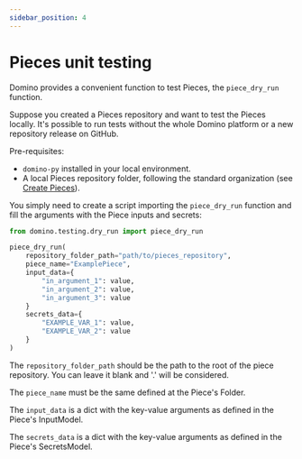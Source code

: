 ---
sidebar_position: 4
---

# Pieces unit testing

Domino provides a convenient function to test Pieces, the `piece_dry_run` function.

Suppose you created a Pieces repository and want to test the Pieces locally. It's possible to run tests without the whole Domino platform or a new repository release on GitHub.

Pre-requisites:

- `domino-py` installed in your local environment. 
- A local Pieces repository folder, following the standard organization (see [Create Pieces](./create_pieces)).

You simply need to create a script importing the `piece_dry_run` function and fill the arguments with the Piece inputs and secrets:

```python title="testing_piece.py"
from domino.testing.dry_run import piece_dry_run

piece_dry_run(
    repository_folder_path="path/to/pieces_repository",
    piece_name="ExamplePiece",
    input_data={ 
        "in_argument_1": value,
        "in_argument_2": value,
        "in_argument_3": value
    }
    secrets_data={ 
        "EXAMPLE_VAR_1": value,
        "EXAMPLE_VAR_2": value
    }
)
```
The `repository_folder_path` should be the path to the root of the piece repository. 
You can leave it blank and '.' will be considered.

The `piece_name` must be the same defined at the Piece's Folder.

The `input_data` is a dict with the key-value arguments as defined in the Piece's InputModel.

The `secrets_data` is a dict with the key-value arguments as defined in the Piece's SecretsModel.
